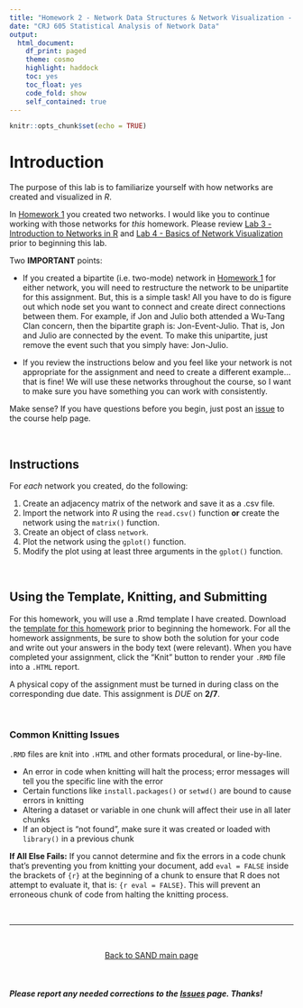```yaml
---
title: "Homework 2 - Network Data Structures & Network Visualization - INSTRUCTIONS"
date: "CRJ 605 Statistical Analysis of Network Data"
output: 
  html_document:
    df_print: paged
    theme: cosmo
    highlight: haddock
    toc: yes
    toc_float: yes
    code_fold: show
    self_contained: true
---
```


<style>
body {
text-align: left}
</style>

```r
knitr::opts_chunk$set(echo = TRUE)
```

# Introduction

The purpose of this lab is to familiarize yourself with how networks are created and visualized in *R*.  

In [Homework 1](../hmwk/hmwk-01-instructions.html) you created two networks. I would like you to continue working with those networks for *this* homework. Please review [Lab 3 - Introduction to Networks in R](../labs/lab-03-network-data.html) and [Lab 4 - Basics of Network Visualization](../labs/lab-04-description-visualization.html) prior to beginning this lab.  

Two **IMPORTANT** points:  

  + If you created a bipartite (i.e. two-mode) network in [Homework 1](../hmwk/hmwk-01-instructions.html) for either network, you will need to restructure the network to be unipartite for this assignment. But, this is a simple task! All you have to do is figure out which node set you want to connect and create direct connections between them. For example, if Jon and Julio both attended a Wu-Tang Clan concern, then the bipartite graph is: Jon-Event-Julio. That is, Jon and Julio are connected by the event. To make this unipartite, just remove the event such that you simply have: Jon-Julio.   
  
  + If you review the instructions below and you feel like your network is not appropriate for the assignment and need to create a different example...that is fine! We will use these networks throughout the course, so I want to make sure you have something you can work with consistently.

Make sense? If you have questions before you begin, just post an [issue](https://github.com/jacobtnyoung/SAND/issues/new) to the course help page.

<br>

## Instructions

For *each* network you created, do the following:  

1. Create an adjacency matrix of the network and save it as a .csv file.
2. Import the network into *R* using the `read.csv()` function **or** create the network using the `matrix()` function.
3. Create an object of class `network`. 
4. Plot the network using the `gplot()` function.    
5. Modify the plot using at least three arguments in the `gplot()` function.  

<br>

## Using the Template, Knitting, and Submitting

For this homework, you will use a .Rmd template I have created. Download the [template for this homework](../hmwk/templates/hmwk-02-template.zip?raw=true) prior to beginning the homework. For all the homework assignments, be sure to show both the solution for your code and write out your answers in the body text (were relevant). When you have completed your assignment, click the "Knit" button to render your `.RMD` file into a `.HTML` report. 

A physical copy of the assignment must be turned in during class on the corresponding due date. This assignment is *DUE* on **2/7**.

<br>

### Common Knitting Issues

`.RMD` files are knit into `.HTML` and other formats procedural, or line-by-line.

* An error in code when knitting will halt the process; error messages will tell you the specific line with the error
* Certain functions like `install.packages()` or `setwd()` are bound to cause errors in knitting 
* Altering a dataset or variable in one chunk will affect their use in all later chunks
* If an object is "not found", make sure it was created or loaded with `library()` in a previous chunk

**If All Else Fails:** If you cannot determine and fix the errors in a code chunk that's preventing you from knitting your document, add `eval = FALSE` inside the brackets of `{r}` at the beginning of a chunk to ensure that R does not attempt to evaluate it, that is: `{r eval = FALSE}`. This will prevent an erroneous chunk of code from halting the knitting process.  

<br>

____

<br>

<p align="center"> [Back to SAND main page](https://jacobtnyoung.github.io/SAND/) </p>

<br>

##### ***Please*** report any needed corrections to the [Issues](https://github.com/jacobtnyoung/SAND/issues/new) page. Thanks!

<br>
<br>